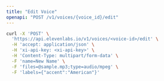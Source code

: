 ```yaml
---
title: "Edit Voice"
openapi: "POST /v1/voices/{voice_id}/edit"
---
```


<RequestExample>

```Bash Curl
curl -X 'POST' \
  'https://api.elevenlabs.io/v1/voices/<voice-id>/edit' \
  -H 'accept: application/json' \
  -H 'xi-api-key: <xi-api-key>' \
  -H 'Content-Type: multipart/form-data' \
  -F 'name=New Name' \
  -F 'files=@sample.mp3;type=audio/mpeg' \
  -F 'labels={"accent":"American"}'
```

```Python Python

```

</RequestExample>